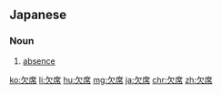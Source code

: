 ==Japanese==
{{ja-kanjitab|けつ|k1=けっ|せき|yomi=o}}

===Noun===
{{ja-noun|けっせき|kyu=缺席}}

# [[absence]]
#: {{ja-usex|会議への'''欠席'''を通知した。|かいぎ へ の '''けっせき''' を つうち した。|He notified his absence from the summit.}}

[[ko:欠席]]
[[li:欠席]]
[[hu:欠席]]
[[mg:欠席]]
[[ja:欠席]]
[[chr:欠席]]
[[zh:欠席]]